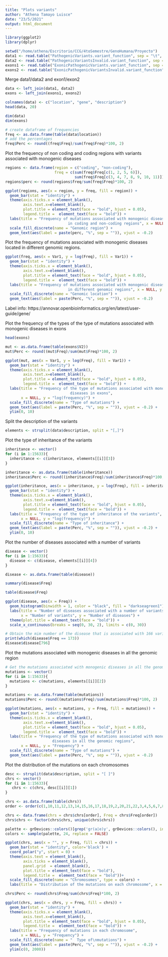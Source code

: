 ```yaml
---
title: "Plots variants"
author: "Athena Tamayo Luisce"
date: "23/5/2021"
output: html_document
---
```


```r
library(ggplot2)
library(dplyr)
```

```r
setwd("/home/athena/Escritorio/CCG/4toSemestre/GenoHumana/Proyecto")
data1 <- read.table("PathogenicVariants.variant_function", sep = "\t", header = FALSE)
data2 <- read.table("PathogenicVariantsInvalid.variant_function", sep = "\t", header = FALSE)
exons1 <- read.table("ExonicPathogenicVariants.variant_function", sep = "\t", header = FALSE)
exons2 <- read.table("ExonicPathogenicVariantsInvalid.variant_function", sep = "\t", header = FALSE)
```

Merge data1/data2 and exon1/exon2
```r
data <- left_join(data1, data2)
exons <- left_join(exons1, exons2)
```

```r
colnames(data) <- c("location", "gene", "description")
head(data, 20)
```

```r
dim(data)
dim(exons)
```

```r
# create dataframe of frequencies 
freq <- as.data.frame(table(data$location))
# add the percentages 
freq$Perc <- round((freq$Freq)/sum(freq$Freq)*100, 2)
```

Plot the frequency of non coding and coding regions with variants associated with monogenic diseases
```r
regions <- data.frame(region = c("coding", "non-coding"), 
                      freq = c(sum(freq$Freq[c(1, 2, 5, 6)]), 
                               sum(freq$Freq[c(3, 4, 7, 8, 9, 10, 11)])))
regions$perc <- round(regions$freq/sum(freq$Freq)*100, 2)
```

```r
ggplot(regions, aes(x = region, y = freq, fill = region)) +
  geom_bar(stat = "identity") +
  theme(axis.ticks.x = element_blank(),
        axis.text.x=element_blank(),
        plot.title = element_text(face = "bold", hjust = 0.05),
        legend.title =  element_text(face = "bold")) +
  labs(title = "Frequency of mutations associated with monogenic diseases located 
                            in coding and non-coding regions", x = NULL, y = "Frequency") +
  scale_fill_discrete(name = "Genomic region") +
  geom_text(aes(label = paste(perc, "%", sep = "")), vjust = -0.2)
```

Plot the frequency of mutations associated with monogenic diseases located in different genomic regions.
```r
ggplot(freq, aes(x = Var1, y = log(Freq), fill = Var1)) +
  geom_bar(stat = "identity") +
  theme(axis.ticks.x = element_blank(),
        axis.text.x=element_blank(),
        plot.title = element_text(face = "bold", hjust = 0.05),
        legend.title =  element_text(face = "bold")) +
  labs(title = "Frequency of mutations associated with monogenic diseases located 
                            in different genomic regions", x = NULL, y = "log(frequency)") +
  scale_fill_discrete(name = "Genomic location") +
  geom_text(aes(label = paste(Perc, "%", sep = "")), vjust = -0.2) 
```
Label info: https://annovar.openbioinformatics.org/en/latest/user-guide/gene/

Plot the frequency of the types of the type of mutations associated with monogenic diseases in exons 
```r
head(exons)
```
```r
mut <- as.data.frame(table(exons$V2))
mut$Perc <- round((mut$Freq)/sum(mut$Freq)*100, 2)
```

```r
ggplot(mut, aes(x = Var1, y = log(Freq), fill = Var1)) +
  geom_bar(stat = "identity") +
  theme(axis.ticks.x = element_blank(),
        axis.text.x=element_blank(),
        plot.title = element_text(face = "bold", hjust = 0.05),
        legend.title =  element_text(face = "bold")) +
  labs(title = "Frequency of the type of mutations associated with monogenic 
                             diseases in exons",
       x = NULL, y = "log(frequency)") +
  scale_fill_discrete(name = "Type of mutations") +
  geom_text(aes(label = paste(Perc, "%", sep = "")), vjust = -0.2) +
  ylim(0, 10)
```

Split the description of the variants 
```r
elements <- strsplit(data$description, split = "[,]")
```

Plot the type of inheritance of the variants 
```r
inheritance <- vector()
for (i in 1:15633){
  inheritance <- c(inheritance, elements[[i]][3])
}

inheritance <- as.data.frame(table(inheritance))
inheritance$Perc <- round((inheritance$Freq)/sum(inheritance$Freq)*100, 2)
```

```r
ggplot(inheritance, aes(x = inheritance, y = log(Freq), fill = inheritance)) +
  geom_bar(stat = "identity") +
  theme(axis.ticks.x = element_blank(),
        axis.text.x=element_blank(),
        plot.title = element_text(face = "bold", hjust = 0.05),
        legend.title =  element_text(face = "bold")) +
  labs(title = "Frequency of the type of inheritance of the variants",
       x = NULL, y = "log(frequency)") +
  scale_fill_discrete(name = "Type of inheritance") +
  geom_text(aes(label = paste(Perc, "%", sep = "")), vjust = -0.2) +
  ylim(0, 10)
```

Plot the number of diseases associated with a number of variants
```r
disease <- vector()
for (i in 1:15633){
  disease <- c(disease, elements[[i]][4])
}
```

```r
disease <- as.data.frame(table(disease))
```

```r
summary(disease$Freq)
```
```r
table(disease$Freq)
```

```r
ggplot(disease, aes(x = Freq)) + 
  geom_histogram(binwidth = 1, color = "black", fill = "darkseagreen1") +
  labs(title = "Number of diseases associated with a number of variants",
       x = "Number of variants", y = "Number of diseases") +
  theme(plot.title = element_text(face = "bold")) +
  scale_x_continuous(breaks = seq(0, 30, 2), limits = c(0, 30))
```

```r
# Obtain the mim number of the disease that is associated with 166 variants 
print(which(disease$Freq == 173))
disease$disease[796]
```
Plot the mutations associated with monogenic diseases in all the genomic region
```r
# Get the mutations associated with monogenic diseases in all the genomic regions 
mutations <- vector()
for (i in 1:15633){
  mutations <- c(mutations, elements[[i]][2])
}
```

```r
mutations <- as.data.frame(table(mutations))
mutations$Perc <- round((mutations$Freq)/sum(mutations$Freq)*100, 2)
```

```r
ggplot(mutations, aes(x = mutations, y = Freq, fill = mutations)) +
  geom_bar(stat = "identity") +
  theme(axis.ticks.x = element_blank(),
        axis.text.x=element_blank(),
        plot.title = element_text(face = "bold", hjust = 0.05),
        legend.title =  element_text(face = "bold")) +
  labs(title = "Frequency of the type of mutations associated with monogenic 
                     diseases in all the genomic regions",
       x = NULL, y = "Frequency") +
  scale_fill_discrete(name = "Type of mutations") +
  geom_text(aes(label = paste(Perc, "%", sep = "")), vjust = -0.2)
```

Plot the distribution of the mutations on each chromosomes
```r
desc <- strsplit(data$description, split = "[ ]")
chrs <- vector()
for (i in 1:15633){
   chrs <- c(chrs, desc[[i]][1])
}

chrs <- as.data.frame(table(chrs))
order <- order(c(1,10,11,12,13,14,15,16,17,18,19,2,20,21,22,3,4,5,6,7,8,9,23,24))
```

```r
chrs <- data.frame(chrs = chrs$chrs[order], Freq = chrs$Freq[order])
chrs$chrs <- factor(chrs$chrs, unique(chrs$chrs))
```

```r
palette <- grDevices::colors()[grep('gr(a|e)y', grDevices::colors(), invert = T)]
colors <- sample(palette, 24, replace = FALSE)

ggplot(chrs, aes(x = "", y = Freq, fill = chrs)) +
  geom_bar(stat = "identity", color='black') +
  coord_polar("y", start = 0) +
  theme(axis.text = element_blank(), 
        axis.ticks = element_blank(), 
        panel.grid  = element_blank(),
        plot.title = element_text(face = "bold"),
        legend.title =  element_text(face = "bold"))+
  scale_fill_discrete(name = "Chromosomes", type = colors) +
  labs(title = "Distribution of the mutations on each chromosome", x = "", y = "") 
```

```r
chrs$Perc <- round(chrs$Freq/sum(chrs$Freq)*100, 2)
```

```r
ggplot(chrs, aes(x = chrs, y = Freq, fill = chrs)) +
  geom_bar(stat = "identity") +
  theme(axis.ticks.x = element_blank(),
        axis.text.x=element_blank(),
        plot.title = element_text(face = "bold", hjust = 0.05),
        legend.title =  element_text(face = "bold")) +
  labs(title = "Frequency of mutations in each chromosome",
       x = NULL, y = "Frequency") +
  scale_fill_discrete(name = "  Type of\nmutations") +
  geom_text(aes(label = paste(Perc, "%", sep = "")), vjust = -0.2) +
  ylim(c(0, 2000))
```



